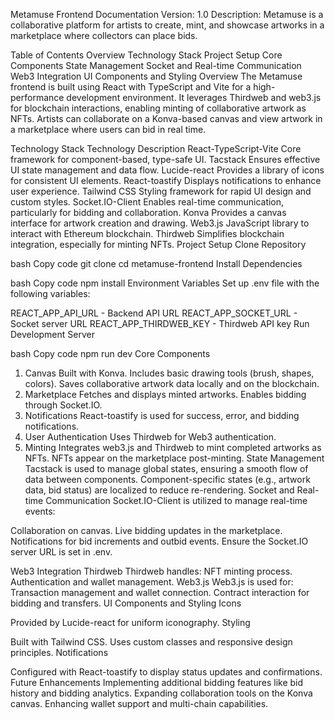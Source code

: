 Metamuse Frontend Documentation
Version: 1.0
Description: Metamuse is a collaborative platform for artists to create, mint, and showcase artworks in a marketplace where collectors can place bids.

Table of Contents
Overview
Technology Stack
Project Setup
Core Components
State Management
Socket and Real-time Communication
Web3 Integration
UI Components and Styling
Overview
The Metamuse frontend is built using React with TypeScript and Vite for a high-performance development environment. It leverages Thirdweb and web3.js for blockchain interactions, enabling minting of collaborative artwork as NFTs. Artists can collaborate on a Konva-based canvas and view artwork in a marketplace where users can bid in real time.

Technology Stack
Technology	Description
React-TypeScript-Vite	Core framework for component-based, type-safe UI.
Tacstack	Ensures effective UI state management and data flow.
Lucide-react	Provides a library of icons for consistent UI elements.
React-toastify	Displays notifications to enhance user experience.
Tailwind CSS	Styling framework for rapid UI design and custom styles.
Socket.IO-Client	Enables real-time communication, particularly for bidding and collaboration.
Konva	Provides a canvas interface for artwork creation and drawing.
Web3.js	JavaScript library to interact with Ethereum blockchain.
Thirdweb	Simplifies blockchain integration, especially for minting NFTs.
Project Setup
Clone Repository

bash
Copy code
git clone <repository-url>
cd metamuse-frontend
Install Dependencies

bash
Copy code
npm install
Environment Variables
Set up .env file with the following variables:

REACT_APP_API_URL - Backend API URL
REACT_APP_SOCKET_URL - Socket server URL
REACT_APP_THIRDWEB_KEY - Thirdweb API key
Run Development Server

bash
Copy code
npm run dev
Core Components
1. Canvas
Built with Konva.
Includes basic drawing tools (brush, shapes, colors).
Saves collaborative artwork data locally and on the blockchain.
2. Marketplace
Fetches and displays minted artworks.
Enables bidding through Socket.IO.
3. Notifications
React-toastify is used for success, error, and bidding notifications.
4. User Authentication
Uses Thirdweb for Web3 authentication.
5. Minting
Integrates web3.js and Thirdweb to mint completed artworks as NFTs.
NFTs appear on the marketplace post-minting.
State Management
Tacstack is used to manage global states, ensuring a smooth flow of data between components.
Component-specific states (e.g., artwork data, bid status) are localized to reduce re-rendering.
Socket and Real-time Communication
Socket.IO-Client is utilized to manage real-time events:

Collaboration on canvas.
Live bidding updates in the marketplace.
Notifications for bid increments and outbid events.
Ensure the Socket.IO server URL is set in .env.

Web3 Integration
Thirdweb
Thirdweb handles:
NFT minting process.
Authentication and wallet management.
Web3.js
Web3.js is used for:
Transaction management and wallet connection.
Contract interaction for bidding and transfers.
UI Components and Styling
Icons

Provided by Lucide-react for uniform iconography.
Styling

Built with Tailwind CSS.
Uses custom classes and responsive design principles.
Notifications

Configured with React-toastify to display status updates and confirmations.
Future Enhancements
Implementing additional bidding features like bid history and bidding analytics.
Expanding collaboration tools on the Konva canvas.
Enhancing wallet support and multi-chain capabilities.
